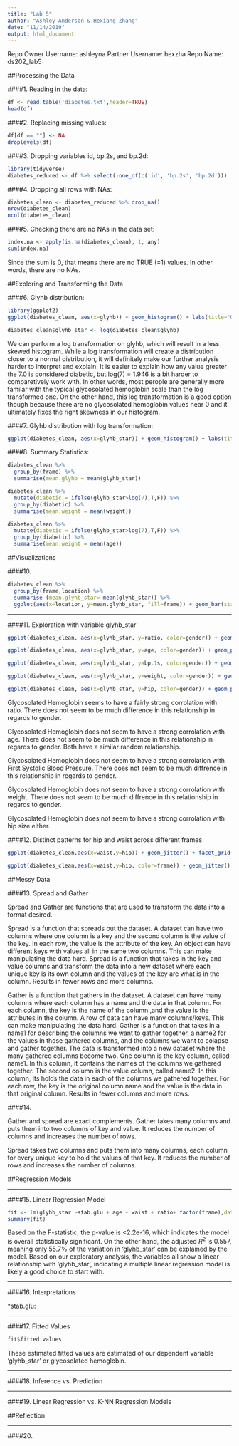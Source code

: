 ```yaml
---
title: "Lab 5"
author: "Ashley Anderson & Hexiang Zhang"
date: "11/14/2019"
output: html_document
---
```


Repo Owner Username: ashleyna
Partner Username: hexzha
Repo Name: ds202_lab5

##Processing the Data

####1. Reading in the data:
```r
df <- read.table('diabetes.txt',header=TRUE)
head(df)
```

####2. Replacing missing values:
```r
df[df == ""] <- NA
droplevels(df)
```

####3. Dropping variables id, bp.2s, and bp.2d:
```r
library(tidyverse)
diabetes_reduced <- df %>% select(-one_of(c('id', 'bp.2s', 'bp.2d')))
```

####4. Dropping all rows with NAs:
```r
diabetes_clean <- diabetes_reduced %>% drop_na()
nrow(diabetes_clean)
ncol(diabetes_clean)
```

####5. Checking there are no NAs in the data set:
```r
index.na <- apply(is.na(diabetes_clean), 1, any)
sum(index.na)
```
Since the sum is 0, that means there are no TRUE (=1) values. In other words, there are no NAs. 


##Exploring and Transforming the Data

####6. Glyhb distribution:
```r
library(ggplot2)
ggplot(diabetes_clean, aes(x=glyhb)) + geom_histogram() + labs(title="Glycosolated Hemoglobin Distribution", x="Glycosolated Hemoglobin", y="Count")

diabetes_clean$glyhb_star <- log(diabetes_clean$glyhb)
```

We can perform a log transformation on glyhb, which will result in a less skewed histogram. While a log transformation will create a distribution closer to a normal distribution, it will definitely make our further analysis harder to interpret and explain. It is easier to explain how any value greater the 7.0 is considered diabetic, but log(7) = 1.946 is a bit harder to comparetively work with. In other words, most perople are generally more familar with the typical glycosolated hemoglobin scale than the log transformed one. On the other hand, this log transformation is a good option though because there are no glycosolated hemoglobin values near 0 and it ultimately fixes the right skewness in our histogram.   

####7. Glyhb distribution with log transformation: 
```r
ggplot(diabetes_clean, aes(x=glyhb_star)) + geom_histogram() + labs(title="Glycosolated Hemoglobin Distribution", x="log(Glycosolated Hemoglobin)", y="Count")
```

####8. Summary Statistics:
```r
diabetes_clean %>% 
  group_by(frame) %>% 
  summarise(mean.glyhb = mean(glyhb_star))

diabetes_clean %>% 
  mutate(diabetic = ifelse(glyhb_star>log(7),T,F)) %>% 
  group_by(diabetic) %>%
  summarise(mean.weight = mean(weight))

diabetes_clean %>% 
  mutate(diabetic = ifelse(glyhb_star>log(7),T,F)) %>% 
  group_by(diabetic) %>%
  summarise(mean.weight = mean(age))
```

##Visualizations

####10. 
```r
diabetes_clean %>% 
  group_by(frame,location) %>% 
  summarise (mean.glyhb_star= mean(glyhb_star)) %>%
  ggplot(aes(x=location, y=mean.glyhb_star, fill=frame)) + geom_bar(stat="identity", position = "dodge")
```

***
####11. Exploration with variable glyhb_star
```r
ggplot(diabetes_clean, aes(x=glyhb_star, y=ratio, color=gender)) + geom_jitter() + geom_smooth(method = "lm", se = FALSE) + labs(title="Glycosolated Hemoglobin by Ratio", x="Glycosolated Hemoglobin", y="Ratio (Cholesterol/HDL)")

ggplot(diabetes_clean, aes(x=glyhb_star, y=age, color=gender)) + geom_point() + geom_smooth(method = "lm", se = FALSE) + labs(title="Glycosolated Hemoglobin by Age", x="Glycosolated Hemoglobin", y="Age")

ggplot(diabetes_clean, aes(x=glyhb_star, y=bp.1s, color=gender)) + geom_point() + geom_smooth(method = "lm", se = FALSE) + labs(title="Glycosolated Hemoglobin by First Systolic Blood Pressure", x="Glycosolated Hemoglobin", y="Systolic Blood Pressure")  

ggplot(diabetes_clean, aes(x=glyhb_star, y=weight, color=gender)) + geom_point() + geom_smooth(method = "lm", se = FALSE) + labs(title="Glycosolated Hemoglobin by Weight", x="Glycosolated Hemoglobin", y="Weight (lbs)")

ggplot(diabetes_clean, aes(x=glyhb_star, y=hip, color=gender)) + geom_point() + geom_smooth(method = "lm", se = FALSE) + labs(title="Glycosolated Hemoglobin by Hip Size", x="Glycosolated Hemoglobin", y="Hip Size (inches)")

```

Glycosolated Hemoglobin seems to have a fairly strong corrolation with ratio. There does not seem to be much difference in this relationship in regards to gender.

Glycosolated Hemoglobin does not seem to have a strong corrolation with age. There does not seem to be much difference in this relationship in regards to gender. Both have a similar random relationship.

Glycosolated Hemoglobin does not seem to have a strong corrolation with First Systolic Blood Pressure. There does not seem to be much diffrence in this relationship in regards to gender. 

Glycosolated Hemoglobin does not seem to have a strong corrolation with weight. There does not seem to be much diffrence in this relationship in regards to gender.

Glycosolated Hemoglobin does not seem to have a strong corrolation with hip size either.


####12. Distinct patterns for hip and waist across different frames
```r
ggplot(diabetes_clean,aes(x=waist,y=hip)) + geom_jitter() + facet_grid(~frame)

ggplot(diabetes_clean,aes(x=waist,y=hip, color=frame)) + geom_jitter()
```

##Messy Data

####13. Spread and Gather

Spread and Gather are functions that are used to transform the data into a format desired. 

Spread is a function that spreads out the dataset. A dataset can have two columns where one column is a key and the second column is the value of the key. In each row, the value is the attribute of the key. An object can have different keys with values all in the same two columns. This can make manipulating the data hard. Spread is a function that takes in the key and value columns and transform the data into a new dataset where each unique key is its own column and the values of the key are what is in the column. Results in fewer rows and more columns. 

Gather is a function that gathers in the dataset. A dataset can have many columns where each column has a name and the data in that column. For each column, the key is the name of the column ,and the value is the attributes in the column. A row of data can have many columns/keys. This can make manipulating the data hard. Gather is a function that takes in a name1 for describing the columns we want to gather together, a name2 for the values in those gathered columns, and the columns we want to colapse and gather together. The data is transformed into a new dataset where the many gathered columns become two. One column is the key column, called name1. In this column, it contains the names of the columns we gathered together. The second column is the value column, called name2. In this column, its holds the data in each of the columns we gathered together. For each row, the key is the original column name and the value is the data in that original column. Results in fewer columns and more rows. 

####14. 

Gather and spread are exact complements. Gather takes many columns and puts them into two columns of key and value. It reduces the number of columns and increases the number of rows. 

Spread takes two columns and puts them into many columns, each column for every unique key to hold the values of that key. It reduces the number of rows and increases the number of columns.  

##Regression Models

***
####15. Linear Regression Model
```r
fit <- lm(glyhb_star ~stab.glu + age + waist + ratio+ factor(frame),data=diabetes_clean)
summary(fit)
```

Based on the F-statistic, the p-value is <2.2e-16, which indicates the model is overall statistically significant. On the other hand, the adjusted $R^2$ is 0.557, meaning only 55.7% of the variation in 'glyhb_star' can be explained by the model. Based on our exploratory analysis, the variables all show a linear relationship with 'glyhb_star', indicating a multiple linear regression model is likely a good choice to start with.  

***
####16. Interpretations

*stab.glu: 

***
####17. Fitted Values
```r
fit$fitted.values
```

These estimated fitted values are estimated of our dependent variable 'glyhb_star' or glycosolated hemoglobin. 

***
####18. Inference vs. Prediction

***
####19. Linear Regression vs. K-NN Regression Models

##Reflection

***
####20. 
